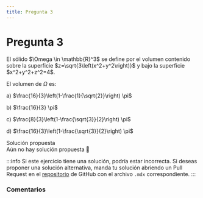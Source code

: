 ```yaml
---
title: Pregunta 3
---
```



# Pregunta 3

<div className="exercise">
El sólido $\Omega \in \mathbb{R}^3$ se define por el volumen contenido sobre la superficie $z=\sqrt{3\left(x^2+y^2\right)}$ y bajo la superficie $x^2+y^2+z^2=4$.

El volumen de $\Omega$ es:

a) $\frac{16}{3}\left(1-\frac{1}{\sqrt{2}}\right) \pi$

b) $\frac{16}{3} \pi$

c) $\frac{8}{3}\left(1-\frac{\sqrt{3}}{2}\right) \pi$

d) $\frac{16}{3}\left(1-\frac{\sqrt{3}}{2}\right) \pi$
</div>

<MDXDetails>
<summary>Solución propuesta</summary>

<div className="exercise">
Aún no hay solución propuesta 🥲
</div>

:::info
Si este ejercicio tiene una solución, podría estar incorrecta. Si deseas proponer una solución alternativa, manda tu solución abriendo
un Pull Request en el [repositorio](https://github.com/crow-rojas/apuntes-fundamentals/pulls) de GitHub con el archivo
`.mdx` correspondiente.
:::

</MDXDetails>

### Comentarios

<Disqus
  url="https://crow-rojas.github.io/apuntes-fundamentals/docs/mathematics/calculus-1-2-3/exercises/2016-2/p03"
  identifier="docs/mathematics/calculus-1-2-3/exercises/2016-2/p03"
  title="2016-2 Cálculo I, II y III - Pregunta 03"
/>
